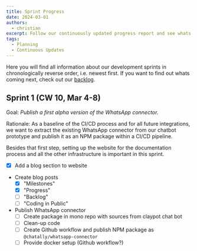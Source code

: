 ```yaml
---
title: Sprint Progress
date: 2024-03-01
authors:
  - christian
excerpt: Follow our continuously updated progress report and see whats up next.
tags:
  - Planning
  - Continuous Updates
---
```


Here you will find all information about our development sprints in chronologically reverse order, i.e. newest first. If you want to find out whats coming next, check out our [backlog](./backlog).

## Sprint 1 (CW 10, Mar 4-8)

Goal: _Publish a first alpha version of the WhatsApp connector._

Rationale: As a baseline of the CI/CD process and for all future integrations, we want to extract the existing WhatsApp connector from our chatbot prototype and publish it as an NPM package within a CI/CD pipeline.

Besides that first step, setting up the website for the documentation process and all the other infrastructure is important in this sprint.

- [x] Add a blog section to website
- Create blog posts
  - [x] "Milestones"
  - [x] "Progress"
  - [ ] "Backlog"
  - [ ] "Coding in Public"
- Publish WhatsApp connector
  - [ ] Create package in mono repo with sources from claypot chat bot
  - [ ] Clean-up code
  - [ ] Create Github workflow and publish NPM package as `@chatally/whatsapp-connector`
  - [ ] Provide docker setup (Github workflow?)
